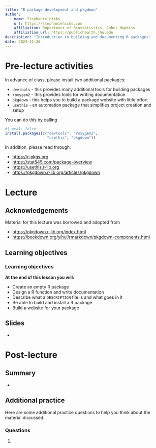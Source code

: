 ```yaml
---
title: "R package development and pkgdown"
author: 
  - name: Stephanie Hicks
    url: https://stephaniehicks.com
    affiliation: Department of Biostatistics, Johns Hopkins
    affiliation_url: https://publichealth.jhu.edu
description: "Introduction to building and documenting R packages"
date: 2024-11-26
---
```


# Pre-lecture activities

::: callout-important

In advance of class, please install two additional packages:

* `devtools` - this provides many additional tools for building packages
* `roxygen2` - this provides tools for writing documentation
* `pkgdown`  - this helps you to build a package website with little effort
* `usethis`  - an automation package that simplifies project creation and setup

You can do this by calling

```r
#| eval: false
install.packages(c("devtools", "roxygen2",
                   "usethis", "pkgdown"))
```

In addition, please read through: 

- <https://r-pkgs.org>
- <https://stat545.com/package-overview>
- <https://usethis.r-lib.org>
- <https://pkgdown.r-lib.org/articles/pkgdown>

:::



# Lecture 

## Acknowledgements

Material for this lecture was borrowed and adopted from

- <https://pkgdown.r-lib.org/index.html>
- <https://bookdown.org/yihui/rmarkdown/pkgdown-components.html>


## Learning objectives

::: callout-note
### Learning objectives

**At the end of this lesson you will:**
 
- Create an empty R package 
- Design a R function and write documentation
- Describe what a `DESCRIPTION` file is and what goes in it
- Be able to build and install a R package
- Build a website for your package

:::


## Slides 

- <add here>


# Post-lecture

## Summary 

- 

## Additional practice

Here are some additional practice questions to help you think about the material discussed.

::: callout-note
### Questions

1. 
:::